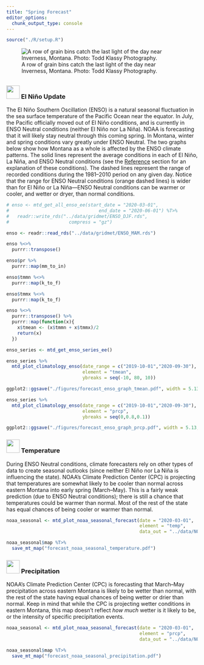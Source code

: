 ```yaml
---
title: "Spring Forecast"
editor_options: 
  chunk_output_type: console
---
```


```r
source("./R/setup.R")
```

![A row of grain bins catch the last light of the day near Inverness, Montana. Photo: Todd Klassy Photography.](./img/inverness.jpg)

## {- .tabset .tabset-fade .tabset-pills}

### <img src="icons/enso.svg" width="35px"/> El Niño Update {-}

The El Niño Southern Oscillation (ENSO) is a natural seasonal fluctuation in the sea surface temperature of the Pacific Ocean near the equator. In July, the Pacific officially moved out of El Niño conditions, and is currently in ENSO Neutral conditions (neither El Niño nor La Niña). NOAA is forecasting that it will likely stay neutral through this coming spring. In Montana, winter and spring conditions vary greatly under ENSO Neutral. The two graphs below show how Montana as a whole is affected by the ENSO climate patterns. The solid lines represent the average conditions in each of El Niño, La Niña, and ENSO Neutral conditions (see the [Reference](./reference.html) section for an explanation of these conditions). The dashed lines represent the range of recorded conditions during the 1981--2010 period on any given day. Notice that the range for ENSO Neutral conditions (orange dashed lines) is wider than for El Niño or La Niña---ENSO Neutral conditions can be warmer or cooler, and wetter or dryer, than normal conditions.

<!-- These maps show what an average El Niño April--June looks like relative to normal. Keep an eye on the NOAA ENSO outlook ([https://www.climate.gov/enso](https://www.climate.gov/enso)) for the latest ENSO conditions and predictions as we head into late spring. -->

```r
# enso <- mtd_get_all_enso_ee(start_date = "2020-03-01",
#                                 end_date = "2020-06-01") %T>%
#   readr::write_rds("../data/gridmet/ENSO_DJF.rds",
#                      compress = "gz")

enso <- readr::read_rds("../data/gridmet/ENSO_MAM.rds")

enso %<>%
  purrr::transpose()

enso$pr %>%
  purrr::map(mm_to_in)

enso$tmmn %<>%
  purrr::map(k_to_f)

enso$tmmx %<>%
  purrr::map(k_to_f)

enso %<>%
  purrr::transpose() %>%
  purrr::map(function(x){
    x$tmean <- (x$tmmn + x$tmmx)/2
    return(x)
  })

enso_series <- mtd_get_enso_series_ee()

```

<!-- ```{r future-seasonal-enso, fig.retina = 2, fig.align = "center", out.width = '100%', collapse=TRUE, results='hold', message=FALSE, warning=FALSE, cache=TRUE} -->

<!-- enso$`ENSO Neutral` %>% -->
<!--   mtd_plot_enso_grid(element = "tmean", -->
<!--                      use_normal = TRUE, -->
<!--                      Season = "Nov-Jan", -->
<!--                      enso = "ENSO Neutral") %T>% -->
<!--   save_mt_map("forecast_enso_tmean.pdf") -->

<!-- enso$`ENSO Neutral` %>% -->
<!--   mtd_plot_enso_grid(element = "prcp", -->
<!--                      use_normal = TRUE, -->
<!--                      Season = "Nov-Jan", -->
<!--                      enso = "ENSO Neutral") %T>% -->
<!--   save_mt_map("forecast_enso_prcp.pdf") -->

<!-- ``` -->

```r

enso_series %>%
  mtd_plot_climatology_enso(date_range = c("2019-10-01","2020-09-30"),
                            element = "tmean",
                            ybreaks = seq(-10, 80, 10))

ggplot2::ggsave("./figures/forecast_enso_graph_tmean.pdf", width = 5.13, height = 2.49)

enso_series %>%
  mtd_plot_climatology_enso(date_range = c("2019-10-01","2020-09-30"),
                            element = "prcp",
                            ybreaks = seq(0,0.8,0.1))

ggplot2::ggsave("./figures/forecast_enso_graph_prcp.pdf", width = 5.13, height = 2.49)


```


### <img src="icons/temperature.svg" width="35px"/> Temperature {-}
During ENSO Neutral conditions, climate forecasters rely on other types of data to create seasonal outlooks (since neither El Niño nor La Niña is influencing the state). NOAA's Climate Prediction Center (CPC) is projecting that temperatures are somewhat likely to be cooler than normal across eastern Montana into early spring (March–May). This is a fairly weak prediction (due to ENSO Neutral conditions); there is still a chance that temperatures could be warmer than normal. Most of the rest of the state has equal chances of being cooler or warmer than normal.

```r

noaa_seasonal <- mtd_plot_noaa_seasonal_forecast(date = "2020-03-01",
                                                 element = "temp",
                                                 data_out = "../data/NOAA_seasonal")

noaa_seasonal$map %T>%
  save_mt_map("forecast_noaa_seasonal_temperature.pdf")
```

### <img src="icons/precipitation.svg" width="35px"/> Precipitation {-}

NOAA's Climate Prediction Center (CPC) is forecasting that March–May precipitation across eastern Montana is likely to be wetter than normal, with the rest of the state having equal chances of being wetter or drier than normal. Keep in mind that while the CPC is projecting wetter conditions in eastern Montana, this map doesn't reflect *how much* wetter is it likely to be, or the intensity of specific precipitation events.

```r

noaa_seasonal <- mtd_plot_noaa_seasonal_forecast(date = "2020-03-01",
                                                 element = "prcp",
                                                 data_out = "../data/NOAA_seasonal")

noaa_seasonal$map %T>%
  save_mt_map("forecast_noaa_seasonal_precipitation.pdf")

```

<!-- ### <img src="icons/drought.svg" width="35px"/> Drought {-} -->
<!-- The three month drought outlook suggests that drought will persist through August in Daniels, Sheridan, and Roosevelt counties. Due to late may rainfall these counties were recently downgraded to “abnormally dry.” Drought development is not predicted for the remainder of the state; however, drought development may still be possible given the uncertain seasonal forecast (above) for eastern portions of the state and warmer and drier than normal forecast for western portions of the state. For example, portions of Valley, Phillips, and Blaine counties have been designated as abnormally dry due to lack of rainfall in the past month and drying soil conditions. -->

<!-- ```{r future-seasonal-drought, fig.retina = 2, fig.align = "center", out.width = '100%', collapse=TRUE, results='hold', message=FALSE, warning=FALSE, cache=TRUE} -->

<!-- future_seasonal_drought <- mtd_plot_noaa_drought_outlook(date = "2020-03-01", -->
<!--                                                          data_out = "../data/NOAA_droughtlook") -->

<!-- future_seasonal_drought$map -->

<!-- ``` -->

